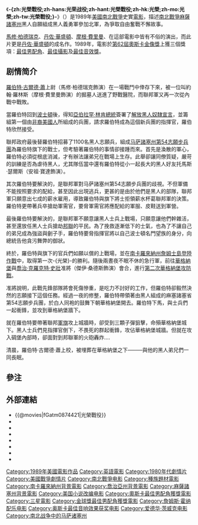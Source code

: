 {{noteTA
|T=zh:光榮戰役;zh-hans:光荣战役;zh-hant:光榮戰役;zh-hk:光榮 (電影);zh-mo:光榮 (電影);zh-tw:光榮戰役;
|G1=Show
}}
{{Infobox Film
| name               = -{zh:光榮戰役;zh-hans:光荣战役;zh-hant:光榮戰役;zh-hk:光榮;zh-mo:光榮;zh-tw:光榮戰役;}-
| original_name      = {{lang|en|Glory}}
| image              = Glory ver1.jpg
| caption            = 美國版電影海報
| director           = [[愛德華·茲維克|愛德華·茲維克]]
| producer           = [[Freddie_Fields|Freddie Fields]]
| writer             = [[Kevin_Jarre|Kevin Jarre]]
| starring           = [[馬修·柏德瑞克|馬修·柏德瑞克]]<br/>[[丹佐·華盛頓|丹佐·華盛頓]]<br/>[[卡利·艾域士|卡利·艾域士]]<br/>[[摩根·費里曼|摩根·費里曼]]<br/>[[傑伊·桑德斯|傑伊·桑德斯]]<br/>[[安德魯·布瑞格|安祖·寶達]]<br/>[[Jihmi_Kennedy|Jihmi Kennedy]]<br/>[[John_Finn|John Finn]]<br/>[[Cliff_DeYoung|Cliff DeYoung]]
| music              = [[詹姆斯·霍納|詹姆斯·霍納]]
| cinematography     = [[Freddie_Francis|Freddie Francis]]
| editing            = [[Steven_Rosenblum|Steven Rosenblum]]
| production_company = 
| distributor        = [[三星影業|三星影業]]（{{lang|en|TriStar Pictures}}）
| released           = {{start date|1989|12|15}}
| runtime            = 122 分鐘
| country            = {{美國電影產地}}
| language           = [[英語|英語]]
| budget             = 約[[美元|$]]1千8百萬
| gross              = $26,828,365<ref>[http://www.boxofficemojo.com/movies/?id=glory.htm]</ref>
| cn_name            = 光荣战役
| hk_name            = 光榮
| tw_name            = 光榮戰役
}}
《'''-{zh:光榮戰役;zh-hans:光荣战役;zh-hant:光榮戰役;zh-hk:光榮;zh-mo:光榮;zh-tw:光榮戰役;}-'''》（{{lang-en|''Glory''}}）是1989年[[美國|美國]][[南北戰爭|南北戰爭]]史實[[電影|電影]]，描述[[南北戰爭|南北戰爭]][[麻薩諸塞州|麻薩諸塞州]]黑人自願組成黑人義勇軍參加北軍，為爭取自由奮戰不懈故事。

[[馬修·柏德瑞克|馬修·柏德瑞克]]、[[丹佐·華盛頓|丹佐·華盛頓]]、[[摩根·費里曼|摩根·費里曼]]、在這部電影中皆有不俗的演出，而此片更是[[丹佐·華盛頓|丹佐·華盛頓]]的成名作。1989年，電影於[[第62屆奧斯卡金像獎|第62屆]][[奧斯卡金像獎|奧斯卡金像獎]]上獲三個獎項：[[奧斯卡最佳男配角獎|最佳男配角]]、[[奧斯卡最佳攝影獎|最佳攝影]]及[[奧斯卡最佳混音獎|最佳音效獎]]。

== 剧情简介 ==
[[羅伯特·古爾德·蕭|羅伯特·古爾德·蕭]]上尉（馬修·柏德瑞克飾演）在一場戰鬥中倖存下來，被一位叫約翰·羅林斯（摩根·費里曼飾演）的掘墓人送進了野戰醫院，而聯邦軍又再一次從內戰中戰敗。

當羅伯特回到[[波士頓|波士頓]]後，得知[[亞伯拉罕·林肯|亞伯拉罕·林肯]][[總統|總統]]簽署了[[解放黑人奴隸宣言|解放黑人奴隸宣言]]，並籌組第一個由[[非裔美國人|非裔美國人]]所組成的兵團，請求羅伯特成為這個新兵團的指揮官，羅伯特欣然接受。

聯邦政府最後替羅伯特招募了1100名黑人志願兵，組成[[马萨諸塞州第54志願步兵團|马萨諸塞州第54志願步兵團]]為羅伯特旗下的戰士，但考驗著羅伯特的事情卻接踵而來。首先是渙散的軍心，羅伯特必須從根底消滅，才有辦法讓弟兄在戰場上生存。此舉卻讓同僚質疑，嚴苛的訓練是否為虐待黑人，尤其隊伍當中還有羅伯特從小一起長大的黑人好友托馬斯·瑟爾斯（安祖·寶達飾演）。

其次羅伯特要解決的，是聯邦軍對马萨諸塞州第54志願步兵團的歧視。不但軍備不能按照要求的配給，甚至因此出現逃兵，更甚的是由於他們是黑人的部隊，聯邦軍只願意出七成的薪水雇用，導致羅伯特與旗下將士拒領薪水杯葛聯邦軍的決策。羅伯特更帶著兵卒搶劫軍需官，要脅軍需官將應配給的軍服、皮鞋送到軍營。

最後羅伯特要解決的，是聯邦軍不願意讓黑人士兵上戰場，只願意讓他們幹雜活，甚至還放任黑人士兵搶劫[[邦聯|邦聯]]的平民。為了挽救逐漸低下的士氣，也為了不讓自己的弟兄成為強盜與劊子手，羅伯特要脅指揮官將以自己波士頓名門望族的身分，向總統告他貪污舞弊的御狀。

終於，羅伯特與旗下的官兵們如願以償的上戰場，並在[[南卡羅來納州|南卡羅來納州]][[詹姆士島登陸作戰|詹姆士島登陸作戰]]中，取得第一次-{光榮}-的勝利。隨後兩晝夜不眠不休的急行軍，前往[[華格納堡|華格納堡]]與[[喬治·克羅克特·史壯|喬治·克羅克特·史壯]]准將（傑伊·桑德斯飾演）會合，進行[[第二次華格納堡攻防戰|第二次華格納堡攻防戰]]。

准將說明，此戰先鋒部隊將會死傷慘重，是吃力不討好的工作，但羅伯特卻毅然決然的志願接下這個任務。經過一夜的修整，羅伯特帶領著由黑人組成的麻塞諸塞省第54志願步兵團，於白人同袍的鼓舞下朝華格納堡開去。羅伯特下馬，與士兵們一起衝鋒，並攻到華格納堡牆下。

就在羅伯特要帶著聯邦[[軍旗|軍旗]]攻上城牆時，卻受到三顆子彈狙擊，命殞華格納堡城下。黑人士兵們見指揮官倒下，不畏死的群起衝鋒，攻佔華格納堡城牆。但就在攻入碉堡內部時，卻面對到邦聯軍的火砲轟炸....

清晨，羅伯特·古爾德·蕭上校，被埋葬在華格納堡之下────與他的黑人弟兄們一同長眠。

==參注==
{{reflist}}

== 外部連結 ==
{{wikiquote}}
*{{@movies|fGatm0874421|光榮戰役}}
*{{douban|title=光荣战役}}
*{{Mtime|10698|光荣}}
*{{Amg movie|19993|-{zh:光榮戰役;zh-hans:光荣战役;zh-hant:光榮戰役;zh-hk:光榮;zh-mo:光榮;zh-tw:光榮戰役;}-}}
*{{rotten-tomatoes|1008415-glory|-{zh:光榮戰役;zh-hans:光荣战役;zh-hant:光榮戰役;zh-hk:光榮;zh-mo:光榮;zh-tw:光榮戰役;}-}}
*{{mojo title|glory|-{zh:光榮戰役;zh-hans:光荣战役;zh-hant:光榮戰役;zh-hk:光榮;zh-mo:光榮;zh-tw:光榮戰役;}-}}
*{{Tcmdb title|76506|-{zh:光榮戰役;zh-hans:光荣战役;zh-hant:光榮戰役;zh-hk:光榮;zh-mo:光榮;zh-tw:光榮戰役;}-}}
*{{imdb title|0097441|-{zh:光榮戰役;zh-hans:光荣战役;zh-hant:光榮戰役;zh-hk:光榮;zh-mo:光榮;zh-tw:光榮戰役;}-}}

{{愛德華·茲維克}}
{{DEFAULTSORT:Glory}}
[[Category:1989年美國電影作品|Category:1989年美國電影作品]]
[[Category:英語電影|Category:英語電影]]
[[Category:1980年代劇情片|Category:1980年代劇情片]]
[[Category:美國戰爭劇情片|Category:美國戰爭劇情片]]
[[Category:南北戰爭电影|Category:南北戰爭电影]]
[[Category:種族題材電影|Category:種族題材電影]]
[[Category:南卡羅來納州背景電影|Category:南卡羅來納州背景電影]]
[[Category:喬治亞州背景電影|Category:喬治亞州背景電影]]
[[Category:麻薩諸塞州背景電影|Category:麻薩諸塞州背景電影]]
[[Category:美国小说改编电影|Category:美国小说改编电影]]
[[Category:奧斯卡最佳男配角獲獎電影|Category:奧斯卡最佳男配角獲獎電影]]
[[Category:三星電影|Category:三星電影]]
[[Category:金球獎最佳男配角獲獎電影|Category:金球獎最佳男配角獲獎電影]]
[[Category:詹姆斯·霍纳配乐电影|Category:詹姆斯·霍纳配乐电影]]
[[Category:奥斯卡最佳音响效果获奖电影|Category:奥斯卡最佳音响效果获奖电影]]
[[Category:爱德华·茨威克电影|Category:爱德华·茨威克电影]]
[[Category:南北战争中的马萨诸塞州|Category:南北战争中的马萨诸塞州]]